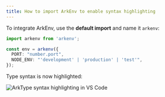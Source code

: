 ```yaml
---
title: How to import ArkEnv to enable syntax highlighting
---
```


To integrate ArkEnv, use the **default import** and name it `arkenv`:

```ts twoslash
import arkenv from 'arkenv';

const env = arkenv({
  PORT: "number.port", 
  NODE_ENV: "'development' | 'production' | 'test'",
});
```

Type syntax is now highlighted:

![ArkType syntax highlighting in VS Code](/assets/dx.retina-screenshot.png)
